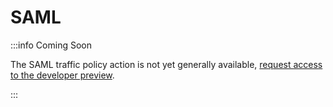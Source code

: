 # SAML

:::info Coming Soon

The SAML traffic policy action is not yet generally available, [request access
to the developer preview](https://dashboard.ngrok.com/developer-preview).

:::
